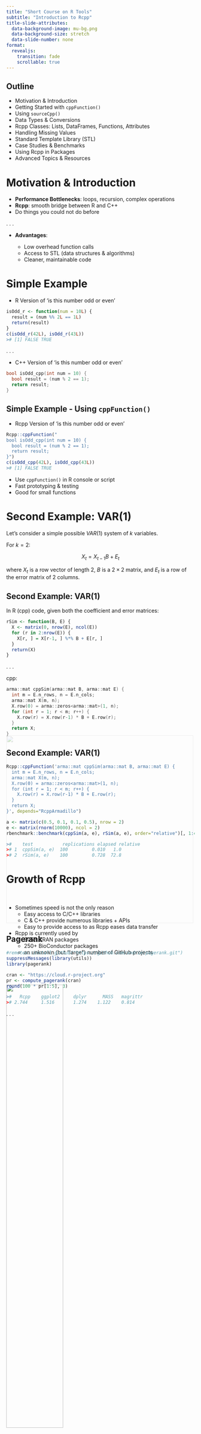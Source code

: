 ```yaml
---
title: "Short Course on R Tools"
subtitle: "Introduction to Rcpp"
title-slide-attributes:
  data-background-image: mu-bg.png
  data-background-size: stretch
  data-slide-number: none
format: 
  revealjs:
    transition: fade
    scrollable: true
---
```

 
## Outline {auto-animate="true"}

::: {.fragment .fade-up}
-   Motivation & Introduction
-   Getting Started with `cppFunction()`
-   Using `sourceCpp()`
-   Data Types & Conversions
-   Rcpp Classes: Lists, DataFrames, Functions, Attributes
-   Handling Missing Values
-   Standard Template Library (STL)
-   Case Studies & Benchmarks
-   Using Rcpp in Packages
-   Advanced Topics & Resources
:::

# Motivation & Introduction

-   **Performance Bottlenecks**: loops, recursion, complex operations
-   **Rcpp**: smooth bridge between R and C++
-   Do things you could not do before

. . .

-   **Advantages**:

    -   Low overhead function calls
    -   Access to STL (data structures & algorithms)
    -   Cleaner, maintainable code

# Simple Example

-   R Version of ‘is this number odd or even’

``` .r
isOdd_r <- function(num = 10L) {
  result = (num %% 2L == 1L)
  return(result)
}
c(isOdd_r(42L), isOdd_r(43L))
># [1] FALSE TRUE
```

. . .

-   C++ Version of ‘is this number odd or even’

``` .cpp
bool isOdd_cpp(int num = 10) {
  bool result = (num % 2 == 1);
  return result;
}
```

## Simple Example - Using `cppFunction()`

- Rcpp Version of ‘is this number odd or even’

``` .r
Rcpp::cppFunction("
bool isOdd_cpp(int num = 10) {
  bool result = (num % 2 == 1);
  return result;
}")
c(isOdd_cpp(42L), isOdd_cpp(43L))
># [1] FALSE TRUE
```

::: incremental
-   Use `cppFunction()` in R console or script
-   Fast prototyping & testing
-   Good for small functions
:::

# Second Example: VAR(1)

Let’s consider a simple possible $VAR(1)$ system of $k$ variables.

For $k = 2$:

$$
X_t = X_{t-1} B + E_t
$$

where $X_t$ is a row vector of length $2$, $B$ is a $2×2$ matrix, and $E_t$ is a row of the error matrix of $2$ columns.

## Second Example: VAR(1)

In R (cpp) code, given both the coefficient and error matrices:

::: shrink-code
``` .r
rSim <- function(B, E) {
  X <- matrix(0, nrow(E), ncol(E))
  for (r in 2:nrow(E)) {
    X[r, ] = X[r-1, ] %*% B + E[r, ]
  }
  return(X)
}
```
:::

. . .

cpp:

::: shrink-code
``` .cpp
arma::mat cppSim(arma::mat B, arma::mat E) {
  int m = E.n_rows, n = E.n_cols;
  arma::mat X(m, n);
  X.row(0) = arma::zeros<arma::mat>(1, n);
  for (int r = 1; r < m; r++) {
    X.row(r) = X.row(r-1) * B + E.row(r);
  }
  return X;
}
```
:::

## Second Example: VAR(1)

::: shrink-code
``` .r
Rcpp::cppFunction('arma::mat cppSim(arma::mat B, arma::mat E) {
  int m = E.n_rows, n = E.n_cols;
  arma::mat X(m, n);
  X.row(0) = arma::zeros<arma::mat>(1, n);
  for (int r = 1; r < m; r++) {
    X.row(r) = X.row(r-1) * B + E.row(r);
  }
  return X;
}', depends="RcppArmadillo")

a <- matrix(c(0.5, 0.1, 0.1, 0.5), nrow = 2)
e <- matrix(rnorm(10000), ncol = 2)
rbenchmark::benchmark(cppSim(a, e), rSim(a, e), order="relative")[, 1:4]

>#    test           replications elapsed relative
># 1  cppSim(a, e)  100         0.010   1.0
># 2  rSim(a, e)    100         0.728  72.8
```
:::

# Growth of Rcpp

::: {style="margin-top: 50px;"}
:::

::: incremental
-   Sometimes speed is not the only reason
    - Easy access to C/C++ libraries
    - C & C++ provide numerous libraries + APIs
    - Easy to provide access to as Rcpp eases data transfer
-   Rcpp is currently used by
    - 3053 CRAN packages
    - 250+ BioConductor packages
    - an unknown (but “large”) number of GitHub projects

:::

<div style="margin-top: -600px;"></div>

<img src="images/rcpp/rcpp-growth.png" width="500" style="opacity: 0.25;" align="center">


## Pagerank

``` .r
#remotes::install_github("https://github.com/andrie/pagerank.git")
suppressMessages(library(utils))
library(pagerank)

cran <- "https://cloud.r-project.org"
pr <- compute_pagerank(cran)
round(100 * pr[1:5], 3)

>#   Rcpp    ggplot2     dplyr      MASS   magrittr
># 2.744     1.516       1.274    1.122    0.814
```

. . .

<div style="margin-top: -100px;"></div>

![](images/rcpp/pagerank.png){fig-align="center" fig-alt="Screenshot of Pagerank" width="55%"}

## Percentage of Compiled Packages

``` .r
db <- tools::CRAN_package_db()       # added in R 3.4.0
db <- db[!duplicated(db[, 1]), ]     # rows: number of packages

nTot <- nrow(db)                     # columns: different attributes
nRcpp <- length(tools::dependsOnPkgs("Rcpp", recursive = FALSE, installed = db))
nCompiled <- table(db[, "NeedsCompilation"])[["yes"]]

propRcpp <- nRcpp / nCompiled * 100
data.frame(tot = nTot, totRcpp = nRcpp, totCompiled = nCompiled,
           RcppPctOfCompiled = propRcpp)

>#   tot   totRcpp   totCompiled   RcppPctOfCompiled
># 1 22501    3053        4981          61.29291
```

# Rcpp in Rstudio - Using `sourceCpp()`

-   Create standalone `.cpp` files with:

    ``` .cpp
    # "file.cpp" contents
    
    #include <Rcpp.h>
    using namespace Rcpp;
    // [[Rcpp::export]]
    NumericVector timesTwo(NumericVector x) {
      return x * 2;
    }
    ```

. . .

-   Compile with `sourceCpp('file.cpp')`

    ``` .r
    sourceCpp('file.cpp')
    timesTwo(42)
    ># 84
    ```

## Using `sourceCpp()`

::: incremental
-   So what just happened?
    - We defined a simple C++ function  
    - It operates on a numeric vector argument  
    - We ask Rcpp to ‘source it’ for us  
    - Behind the scenes Rcpp creates a wrapper  
    - Rcpp then compiles, links, and loads the wrapper  
    - The function is available in R under its C++ name 
-   Benefits:
    -   Editor support (syntax highlighting)
    -   Easier debugging & error tracking

:::

<div style="margin-top: -600px;"></div>

<img src="images/rcpp/rcpp-rstudio.png" width="500" style="opacity: 0.25;" align="center">

# Another Example: Focus on Speed

Consider a function defined as

$$
f(n) =
\begin{cases}
n & \text{when } n < 2 \\
f(n-1) + f(n-2) & \text{when } n \ge 2
\end{cases}
$$
that creates [Fibonacci]{.text-red} numbers. R implementation and use:

. . .

``` .r
f <- function(n) {
  if (n < 2) return(n)
  return(f(n - 1) + f(n - 2))
}
sapply(0:10, f)  # Using it on first 11 arguments

># [1] 0 1 1 2 3 5 8 13 21 34 55
```

## Another Example: Timing R Implementation

``` .r
library(rbenchmark)
benchmark(f(15), f(20), f(25))[, 1:4]

># test         replications elapsed   relative
># 1 f(15)       100          0.06      1.0
># 2 f(20)       100          0.75     12.5
># 3 f(25)       100          7.92    132.0
```


## Another Example: C++ Implementation

``` .cpp
int g(int n) {
  if (n < 2) return(n);
  return(g(n - 1) + g(n - 2));
}

Rcpp::cppFunction('int g(int n) {
  if (n < 2) return(n);
  return(g(n - 1) + g(n - 2)); }')

sapply(0:10, g)  # Using it on first 11 arguments

># [1] 0 1 1 2 3 5 8 13 21 34 55
```


## Another Example: Comparing Timing

```r
library(rbenchmark)
benchmark(f(25), g(25))[, 1:4]

>#   test      replications elapsed   relative
># 1 f(25)      100          8.02     267.333
># 2 g(25)      100          0.03       1.000
```

- A nice gain of a few orders of magnitude.

# Data Types & Conversions

-   **R vectors ↔ C++ classes**:

    -   `NumericVector`, `IntegerVector`, `CharacterVector`, `LogicalVector`

-   **Scalars**: `double`, `int`, `String`, `bool`

-   **Key methods**:

    -   `.size()`, `.begin()`, `.end()`
    -   Constructors: `NumericVector out(n)`


# Rcpp Core Classes

## Lists & DataFrames

-   `List`, `DataFrame` wrappers
-   Access with `as<>()`, `.inherits()`, `.attr()`

## Functions

-   `Function f` & `RObject` return type

-   Positional vs named args:

``` cpp
f(_["x"] = xval, _["y"] = yval);
```

## Attributes

-   Query/modify with `.attr()` and `.names()`
-   Create with `Vector::create()`

??? note Quick example: extracting residuals from `lm`.

# Handling Missing Values

-   **Scalars**: `NA_INTEGER`, `NA_REAL`, `NA_LOGICAL`, `NA_STRING`
-   **Vectors**: explicit use of NA constants
-   Beware of C++ arithmetic on NA: e.g. `NA_INTEGER + 1`

??? note Demonstrate `evalCpp("NA_REAL + 1")`.

# Standard Template Library (STL)

## Iterators & Algorithms

-   Range-based `for(const auto &x : xs)`
-   `std::accumulate`, `std::min_element`, etc.

## Data Structures

-   `std::vector`, `std::unordered_set`, `std::unordered_map`
-   Efficient growth & lookup

??? note Show run-length encoding (`rleC`) example.

# Case Studies & Benchmarks

## Gibbs Sampler

``` cpp
// [[Rcpp::export]]
NumericMatrix gibbs_cpp(int N, int thin) { ... }
```

-   \~20× speedup vs R

## Agent-Based Model

-   R vectorisation vs Rcpp loops
-   Memory overhead comparisons

??? note Plot benchmark timings side-by-side.

# Using Rcpp in Packages

-   Add to package:

    -   `LinkingTo: Rcpp` in DESCRIPTION
    -   `useDynLib(pkg)` & `importFrom(Rcpp, sourceCpp)` in NAMESPACE

-   `usethis::use_rcpp()` automates setup

-   Run `Rcpp::compileAttributes()` to generate bindings

??? note Recommend best practices for CI & testing.

# Advanced Topics & Resources

-   **Attributes vignette**: `vignette('Rcpp-attributes')`
-   **Modules**: expose C++ classes to R
-   **RcppGSL**, **RcppArmadillo** for specialized libraries
-   Books: *Effective C++*, *Effective STL*
-   Online: Rcpp homepage, mailing list

??? note Encourage exploring community resources.

# Summary & Q&A

-   Key takeaways:

    1.  Profile before optimizing
    2.  Inline vs file-based workflows
    3.  Master data conversions & STL

-   Questions?

# Thank You

-   [rcpp.org](https://www.rcpp.org)
-   [Hadley Wickham,*Advanced R*](https://adv-r.hadley.nz/rcpp.html)
